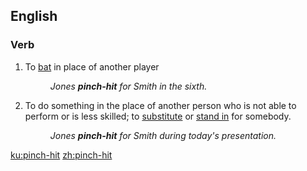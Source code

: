 {{also|pinch hit}}
==English==

===Verb===
{{en-verb|head=[[pinch]]-[[hit]]|pinch-hits|pinch-hitting|pinch-hit}}

# {{context|intransitive|baseball|lang=en}} To [[bat]] in place of another player
#: ''Jones '''pinch-hit''' for Smith in the sixth.''
# {{context|intransitive|idiomatic|lang=en}} To do something in the place of another person who is not able to perform or is less skilled; to [[substitute]] or [[stand in]] for somebody.
#: ''Jones '''pinch-hit''' for Smith during today's presentation.''

[[ku:pinch-hit]]
[[zh:pinch-hit]]